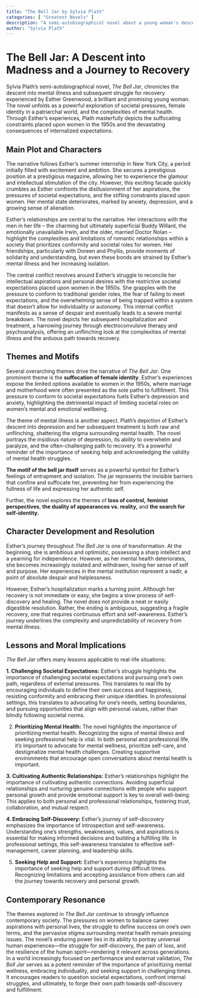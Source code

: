 ```yaml
---
title: "The Bell Jar by Sylvia Plath"
categories: [ "Greatest Novels" ]
description: "A semi-autobiographical novel about a young woman's descent into mental illness."
author: "Sylvia Plath"
---
```

# The Bell Jar: A Descent into Madness and a Journey to Recovery

Sylvia Plath's semi-autobiographical novel, *The Bell Jar*, chronicles the descent into mental illness and subsequent struggle for recovery experienced by Esther Greenwood, a brilliant and promising young woman.  The novel unfolds as a powerful exploration of societal pressures, female identity in a patriarchal world, and the complexities of mental health.  Through Esther's experiences, Plath masterfully depicts the suffocating constraints placed upon women in the 1950s and the devastating consequences of internalized expectations.

## Main Plot and Characters

The narrative follows Esther's summer internship in New York City, a period initially filled with excitement and ambition.  She secures a prestigious position at a prestigious magazine, allowing her to experience the glamour and intellectual stimulation of the city.  However, this exciting facade quickly crumbles as Esther confronts the disillusionment of her aspirations, the pressures of societal expectations, and the stifling constraints placed upon women.  Her mental state deteriorates, marked by anxiety, depression, and a growing sense of alienation.

Esther's relationships are central to the narrative.  Her interactions with the men in her life – the charming but ultimately superficial Buddy Willard, the emotionally unavailable Irwin, and the older, married Doctor Nolan – highlight the complexities and limitations of romantic relationships within a society that prioritizes conformity and societal roles for women.  Her friendships, particularly with Doreen and Phyllis, provide moments of solidarity and understanding, but even these bonds are strained by Esther's mental illness and her increasing isolation.

The central conflict revolves around Esther's struggle to reconcile her intellectual aspirations and personal desires with the restrictive societal expectations placed upon women in the 1950s.  She grapples with the pressure to conform to traditional gender roles, the fear of failing to meet expectations, and the overwhelming sense of being trapped within a system that doesn't allow for individuality or autonomy.  This internal conflict manifests as a sense of despair and eventually leads to a severe mental breakdown.  The novel depicts her subsequent hospitalization and treatment, a harrowing journey through electroconvulsive therapy and psychoanalysis, offering an unflinching look at the complexities of mental illness and the arduous path towards recovery.


## Themes and Motifs

Several overarching themes drive the narrative of *The Bell Jar*.  One prominent theme is the **suffocation of female identity**.  Esther's experiences expose the limited options available to women in the 1950s, where marriage and motherhood were often presented as the sole paths to fulfillment.  This pressure to conform to societal expectations fuels Esther’s depression and anxiety, highlighting the detrimental impact of limiting societal roles on women's mental and emotional wellbeing.

The theme of mental illness is another aspect. Plath's depiction of Esther's descent into depression and her subsequent treatment is both raw and unflinching, shattering the stigma surrounding mental health. The novel portrays the insidious nature of depression, its ability to overwhelm and paralyze, and the often-challenging path to recovery. It's a powerful reminder of the importance of seeking help and acknowledging the validity of mental health struggles.

**The motif of the bell jar itself** serves as a powerful symbol for Esther's feelings of entrapment and isolation.  The jar represents the invisible barriers that confine and suffocate her, preventing her from experiencing the fullness of life and expressing her authentic self.

Further, the novel explores the themes of **loss of control,** **feminist perspectives**, **the duality of appearances vs. reality,** and **the search for self-identity.**


## Character Development and Resolution

Esther's journey throughout *The Bell Jar* is one of transformation.  At the beginning, she is ambitious and optimistic, possessing a sharp intellect and a yearning for independence.  However, as her mental health deteriorates, she becomes increasingly isolated and withdrawn, losing her sense of self and purpose.  Her experiences in the mental institution represent a nadir, a point of absolute despair and helplessness.

However, Esther's hospitalization marks a turning point. Although her recovery is not immediate or easy, she begins a slow process of self-discovery and healing.  The novel does not provide a neat or easily digestible resolution. Rather, the ending is ambiguous, suggesting a fragile recovery, one that requires continuous effort and self-awareness.  Esther’s journey underlines the complexity and unpredictability of recovery from mental illness.


## Lessons and Moral Implications

*The Bell Jar* offers many lessons applicable to real-life situations:

**1. Challenging Societal Expectations:**  Esther's struggle highlights the importance of challenging societal expectations and pursuing one's own path, regardless of external pressures.  This translates to real life by encouraging individuals to define their own success and happiness, resisting conformity and embracing their unique identities.  In professional settings, this translates to advocating for one's needs, setting boundaries, and pursuing opportunities that align with personal values, rather than blindly following societal norms.

2. **Prioritizing Mental Health:** The novel highlights the importance of prioritizing mental health. Recognizing the signs of mental illness and seeking professional help is vital. In both personal and professional life, it's important to advocate for mental wellness, prioritize self-care, and destigmatize mental health challenges. Creating supportive environments that encourage open conversations about mental health is important.

**3. Cultivating Authentic Relationships:**  Esther's relationships highlight the importance of cultivating authentic connections.  Avoiding superficial relationships and nurturing genuine connections with people who support personal growth and provide emotional support is key to overall well-being. This applies to both personal and professional relationships, fostering trust, collaboration, and mutual respect.

**4. Embracing Self-Discovery:**  Esther's journey of self-discovery emphasizes the importance of introspection and self-awareness.  Understanding one's strengths, weaknesses, values, and aspirations is essential for making informed decisions and building a fulfilling life.  In professional settings, this self-awareness translates to effective self-management, career planning, and leadership skills.

5. **Seeking Help and Support:** Esther's experience highlights the importance of seeking help and support during difficult times. Recognizing limitations and accepting assistance from others can aid the journey towards recovery and personal growth.


## Contemporary Resonance

The themes explored in *The Bell Jar* continue to strongly influence contemporary society. The pressures on women to balance career aspirations with personal lives, the struggle to define success on one's own terms, and the pervasive stigma surrounding mental health remain pressing issues. The novel's enduring power lies in its ability to portray universal human experiences—the struggle for self-discovery, the pain of loss, and the resilience of the human spirit—rendering it relevant across generations. In a world increasingly focused on performance and external validation, *The Bell Jar* serves as a potent reminder of the importance of prioritizing mental wellness, embracing individuality, and seeking support in challenging times. It encourages readers to question societal expectations, confront internal struggles, and ultimately, to forge their own path towards self-discovery and fulfillment.


